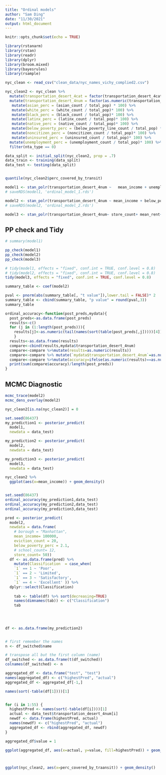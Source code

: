 ```yaml
---
title: "Ordinal models"
author: "Sam Ding"
date: "11/30/2021"
output: html_document
---
```


```r
knitr::opts_chunk$set(echo = TRUE)
```

```r
library(rstanarm)
library(rstan)
library(readr)
library(dplyr)
library(broom.mixed)
library(bayesrules)
library(rsample)
```

```r
nyc_clean <- read_csv("clean_data/nyc_names_vichy_complied2.csv")

nyc_clean2 <- nyc_clean %>%
  mutate(transportation_desert_4cat = factor(transportation_desert_4cat, levels=c("Poor", "Limited", "Satisfactory", "Excellent"))) %>%
  mutate(transportation_desert_4num = factor(as.numeric(transportation_desert_4cat))) %>%
   mutate(asian_perc = (asian_count / total_pop) * 100) %>%
   mutate(white_perc = (white_count / total_pop)* 100) %>%
   mutate(black_perc = (black_count / total_pop)* 100) %>%
   mutate(latinx_perc = (latinx_count / total_pop)* 100) %>%
   mutate(native_perc = (native_count / total_pop)* 100) %>%
   mutate(below_poverty_perc = (below_poverty_line_count / total_pop) * 100) %>%
   mutate(noncitizen_perc = (noncitizen_count / total_pop)* 100) %>%
   mutate(uninsured_perc = (uninsured_count / total_pop)* 100) %>%
  mutate(unemployment_perc = (unemployment_count / total_pop)* 100) %>%
  filter(nta_type == 0)

```


```r
data_split <- initial_split(nyc_clean2, prop = .7) 
data_train <- training(data_split)
data_test <- testing(data_split) 


quantile(nyc_clean2$perc_covered_by_transit)

```

```r
model1 <- stan_polr(transportation_desert_4num ~   mean_income + unemployment_perc + below_poverty_perc + eviction_count + uninsured_perc +white_perc + asian_perc + black_perc + latinx_perc + school_count + store_count, data =data_train, prior=R2(0.5),iter=500, seed = 86437, refresh=0, prior_PD=FALSE)
# saveRDS(model1, 'ordinal_model_1.rds')

model2 <- stan_polr(transportation_desert_4num ~ mean_income + below_poverty_perc + eviction_count + store_count, data =data_train, prior=R2(0.5),iter=500, seed = 86437, refresh=0, prior_PD=FALSE)
# saveRDS(model2, 'ordinal_model_2.rds')

model3 <- stan_polr(transportation_desert_4num~ store_count+ mean_rent+ mean_income+ below_poverty_perc, data =nyc_clean2, prior=NULL,iter=500, seed = 86437, refresh=0, prior_PD=FALSE)
```

## PP check and Tidy
```r
# summary(model1)

pp_check(model1)
pp_check(model2)
pp_check(model3)

# tidy(model1, effects = "fixed", conf.int = TRUE, conf.level = 0.8)
# tidy(model2, effects = "fixed", conf.int = TRUE, conf.level = 0.8)
tidy(model3, effects = "fixed", conf.int = TRUE, conf.level = 0.8)

summary_table <- coef(model2)

pval <- pnorm(abs(summary_table[, "t value"]),lower.tail = FALSE)* 2
summary_table <- cbind(summary_table, "p value" = round(pval,3))
summary_table
```

```r
ordinal_accuracy<-function(post_preds,mydata){
  post_preds<-as.data.frame(post_preds)
  results<-c()
  for (j in (1:length(post_preds))){
    results[j]<-as.numeric(tail(names(sort(table(post_preds[,j]))))[4])
    }
  results<-as.data.frame(results)
  compare<-cbind(results,mydata$transportation_desert_4num)
  compare<-compare %>%mutate(results=as.numeric(results))
  compare<-compare %>% mutate(`mydata$transportation_desert_4num`=as.numeric(`mydata$transportation_desert_4num`))
  compare<-compare %>%mutate(accuracy=ifelse(as.numeric(results)==as.numeric(`mydata$transportation_desert_4num`),1,0))
  print(sum(compare$accuracy)/length(post_preds))
}
```

## MCMC Diagnostic
```r
mcmc_trace(model2)
mcmc_dens_overlay(model2)
```


```r
nyc_clean2[is.na(nyc_clean2)] = 0

set.seed(86437)
my_prediction1 <- posterior_predict(
  model1, 
  newdata = data_test)

my_prediction2 <- posterior_predict(
  model2, 
  newdata = data_test)

my_prediction3 <- posterior_predict(
  model3, 
  newdata = data_test)

nyc_clean2 %>%
  ggplot(aes(x=mean_income)) + geom_density()


set.seed(86437)
ordinal_accuracy(my_prediction1,data_test)
ordinal_accuracy(my_prediction2,data_test)
ordinal_accuracy(my_prediction3,data_test)

pred <- posterior_predict(
  model2, 
  newdata = data.frame( 
    # borough = "Manhattan",
    mean_income= 100000, 
    eviction_count = 20,
    below_poverty_perc = 2.1,
    # school_count= 12, 
    store_count= 50))
  df <- as.data.frame(pred) %>%
    mutate(Classification  = case_when(
    `1` == 1 ~ 'Poor',
    `1` == 2 ~ 'Limited',
    `1` == 3 ~ 'Satisfactory',
    `1` == 4 ~ 'Excellent' )) %>%
  dplyr::select(Classification)
    
    tab <- table(df) %>% sort(decreasing=TRUE)
    names(dimnames(tab)) <- c("Classification")
    tab
    
    
    
```

```r
df <- as.data.frame(my_prediction2)


# first remember the names
n <- df_switched$name

# transpose all but the first column (name)
df_switched <- as.data.frame(t(df_switched))
colnames(df_switched) <- n

aggregated_df <- data.frame("test", "test")
names(aggregated_df) <- c("highestPred", "actual")
aggregated_df <- aggregated_df[-1,]

names(sort(-table(df[1])))[1]


for (i in 1:55) {
  highestPred <- names(sort(-table(df[i])))[1]
  actual <- data_test$transportation_desert_4num[i]
  newdf <- data.frame(highestPred, actual)
  names(newdf) <- c("highestPred", "actual")
  aggregated_df <- rbind(aggregated_df, newdf)
}

aggregated_df$value = 1

ggplot(aggregated_df, aes(x=actual, y=value, fill=highestPred)) + geom_bar(position="fill", stat="identity") 




```

```r
ggplot(nyc_clean2, aes(x=perc_covered_by_traansit)) + geom_density()
```

